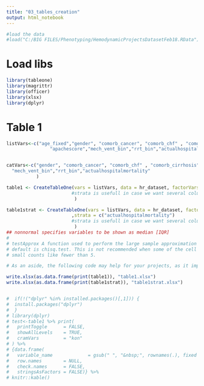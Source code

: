 ```yaml
---
title: "03_tables_creation"
output: html_notebook
---
```


```r
#load the data
#load("C:/BIG FILES/Phenotyping/HemodynamicProjectsDatasetFeb18.RData")
```

# Load libs
```r
library(tableone)
library(magrittr)
library(officer)
library(xlsx)
library(dplyr)
```

# Table 1

```r

listVars<-c("age_fixed","gender", "comorb_cancer", "comorb_chf" , "comorb_cirrhosis", "comorb_copd" , "comorb_ctd", "comorb_diabetes" , "comorb_leukemia", "comorb_lymphoma" , "comorb_metastases", "comorb_mi" , "comorb_pud", "comorb_renal_fail" , "comorb_stroke", "comorb_tia",
                "apachescore","mech_vent_bin","rrt_bin","actualhospitalmortality","unabridgedhosplos")


catVars<-c("gender", "comorb_cancer", "comorb_chf" , "comorb_cirrhosis", "comorb_copd" , "comorb_ctd", "comorb_diabetes" , "comorb_leukemia", "comorb_lymphoma" , "comorb_metastases", "comorb_mi" , "comorb_pud", "comorb_renal_fail" , "comorb_stroke", "comorb_tia",
  "mech_vent_bin","rrt_bin","actualhospitalmortality"
           ) 

table1 <- CreateTableOne(vars = listVars, data = hr_dataset, factorVars = catVars,testNormal=oneway.test 
                        #strata is usefull in case we want several columns to stratify by
                         )

table1strat <- CreateTableOne(vars = listVars, data = hr_dataset, factorVars = catVars,testNormal=oneway.test 
                        ,strata = c("actualhospitalmortality")
                        #strata is usefull in case we want several columns to stratify by
                         )
## nonnormal specifies variables to be shown as median [IQR]
# 
# testApprox A function used to perform the large sample approximation based tests. The
# default is chisq.test. This is not recommended when some of the cell have
# small counts like fewer than 5.

# As an aside, the following code may help for your projects, as it improves the presentation of the tables above.  You will still need to update the column and row names manually, but this should paste nicely into Word or LateX!

write.xlsx(as.data.frame(print(table1)), "table1.xlsx")
write.xlsx(as.data.frame(print(table1strat)), "table1strat.xlsx")


#  if(!("dplyr" %in% installed.packages()[,1])) {
#  install.packages("dplyr")
#  }
# library(dplyr)
# test<-table1 %>% print(
#   printToggle      = FALSE,
#   showAllLevels    = TRUE,
#   cramVars         = "kon"
# ) %>% 
# {data.frame(
#   variable_name             = gsub(" ", "&nbsp;", rownames(.), fixed = TRUE), ., 
#   row.names        = NULL, 
#   check.names      = FALSE, 
#   stringsAsFactors = FALSE)} %>% 
# knitr::kable()

```

